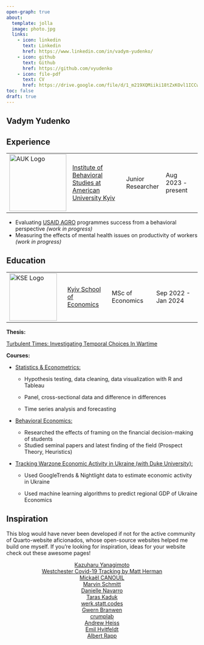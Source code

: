 ```yaml
---
open-graph: true
about:
  template: jolla
  image: photo.jpg
  links:
    - icon: linkedin
      text: Linkedin
      href: https://www.linkedin.com/in/vadym-yudenko/
    - icon: github
      text: Github
      href: https://github.com/vyudenko
    - icon: file-pdf
      text: CV
      href: https://drive.google.com/file/d/1_m219XQMiiki18tZxKOvl1ICCw9h1jRe/view?usp=sharing
toc: false
draft: true
---
```


## Vadym Yudenko

::: column-body-outset
## Experience

|                                                       |                                                                                       |                   |                    |
|----------------|--------------------------|----------------|----------------|
| ![AUK Logo](auk_logo.svg){alt="AUK Logo" width="150"} | [Institute of Behavioral Studies at American University Kyiv](https://auk.edu.ua/en/) | Junior Researcher | Aug 2023 - present |

::: {.callout-tip title="AUK projects" collapse="true" icon="false" style="text-align: left;"}
-   Evaluating [USAID AGRO](https://www.usaid.gov/ukraine/agriculture-resilience-initiative-agri-ukraine) programmes success from a behavioral perspective *(work in progress)*
-   Measuring the effects of mental health issues on productivity of workers *(work in progress)*
:::

## Education

|                                                       |                                             |                  |                     |
|----------------------|-----------------|-----------------|-----------------|
| ![KSE Logo](kse_logo.jpg){alt="KSE Logo" width="125"} | [Kyiv School of Economics](https://kse.ua/) | MSc of Economics | Sep 2022 - Jan 2024 |

::: {.callout-tip title="KSE" collapse="true" icon="false" style="text-align: left;"}

**Thesis:**

[Turbulent Times: Investigating Temporal Choices In Wartime](https://kse.ua/wp-content/uploads/2024/01/Vadym-Yudenko-Thesis_ammended.pdf)

**Courses:**

-   [Statistics & Econometrics:]{.underline}

    -   Hypothesis testing, data cleaning, data visualization with R and Tableau

    -   Panel, cross-sectional data and difference in differences

    -   Time series analysis and forecasting

-   [Behavioral Economics:]{.underline}

    -   Researched the effects of framing on the financial decision-making of students
    -   Studied seminal papers and latest finding of the field (Prospect Theory, Heuristics)

-   [Tracking Warzone Economic Activity in Ukraine (with [Duke University](https://duke.edu/)):]{.underline}

    -   Used GoogleTrends & Nightlight data to estimate economic activity in Ukraine

    -   Used machine learning algorithms to predict regional GDP of Ukraine Economics
:::

## Inspiration

This blog would have never been developed if not for the active community of Quarto-website aficionados, whose open-source websites helped me build one myself. If you're looking for inspiration, ideas for your website check out these awesome pages!

::: {.callout-warning title="Blogs" collapse="true" icon="false" style="text-align: left;"}
::: {style="text-align: center"}
[Kazuharu Yanagimoto](https://kazuyanagimoto.com/) <br> [Westchester Covid-19 Tracking by Matt Herman](https://westchester-covid.mattherman.info/) <br> [Mickaël CANOUIL](https://mickael.canouil.fr/) <br> [Marvin Schmitt](https://www.marvinschmitt.com/) <br> [Danielle Navarro](https://djnavarro.net/) <br> [Taras Kaduk](https://taraskaduk.com/) <br> [werk.statt.codes](https://werk.statt.codes/) <br> [Gwern Branwen](https://gwern.net/index) <br> [crumplab](https://www.crumplab.com/) <br> [Andrew Heiss](https://www.andrewheiss.com/) <br> [Emil Hvitfeldt](https://www.emilhvitfeldt.com/) <br> [Albert Rapp](https://albert-rapp.de/) <br>
:::
:::
:::
